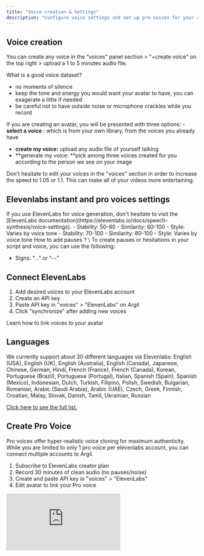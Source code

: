 ```yaml
---
title: "Voice creation & Settings"
description: "Configure voice settings and set up pro voices for your avatars and learn about supported languages. "
---
```


## Voice creation

You can create any voice in the "voices" panel section \> "+create voice" on the top right \> upload a 1 to 5 minutes audio file.

<Tip>
  What is a good voice dataset?

  - no moments of silence
  - keep the tone and energy you would want your avatar to have, you can exagerate a little if needed
  - be careful not to have outside noise or microphone crackles while you record
</Tip>

If you are creating an avatar, you will be presented with three options: - **select a voice :** which is from your own library, from the voices you already have
- **create my voice:** upload any audio file of yourself talking
- **generate my voice: **pick among three voices created for you according to the person we see on your image

<Tip>
  Don't hesitate to edit your voices in the "voices" section in order to increase the speed to 1.05 or 1.1. This can make all of your videos more entertaining.
</Tip>

## Elevenlabs instant and pro voices settings

<Note>
  If you use ElevenLabs for voice generation, don't hesitate to visit the [ElevenLabs documentation](https://elevenlabs.io/docs/speech-synthesis/voice-settings).
</Note>

<CardGroup cols="2">
  <Card title="Standard Voices" icon="microphone" color="purple">
    - Stability: 50-80
    - Similarity: 60-100
    - Style: Varies by voice tone
  </Card>
  <Card title="Pro Voices" icon="microphone-lines" color="purple">
    - Stability: 70-100
    - Similarity: 80-100
    - Style: Varies by voice tone
  </Card>
</CardGroup>

<Info>
  How to add pauses ? \
  To create pauses or hesitations in your script and voice, you can use the following:

  - Signs: "..." or "--"
</Info>

## Connect ElevenLabs

1. Add desired voices to your ElevenLabs account
2. Create an API key
3. Paste API key in "voices" \> "ElevenLabs" on Argil
4. Click "synchronize" after adding new voices

<Card title="Link Your Voice" icon="link" color="purple" href="/resources/link-a-voice">
  Learn how to link voices to your avatar
</Card>

## Languages

We currently support about 30 different languages via Elevenlabs: English (USA), English (UK), English (Australia), English (Canada), Japanese, Chinese, German, Hindi, French (France), French (Canada), Korean, Portuguese (Brazil), Portuguese (Portugal), Italian, Spanish (Spain), Spanish (Mexico), Indonesian, Dutch, Turkish, Filipino, Polish, Swedish, Bulgarian, Romanian, Arabic (Saudi Arabia), Arabic (UAE), Czech, Greek, Finnish, Croatian, Malay, Slovak, Danish, Tamil, Ukrainian, Russian

[Click here to see the full list.  ](https://help.elevenlabs.io/hc/en-us/articles/13313366263441-What-languages-do-you-support)

## Create Pro Voice

Pro voices offer hyper-realistic voice cloning for maximum authenticity. While you are limited to only 1 pro voice per elevenlabs account, you can connect multiple accounts to Argil.

1. Subscribe to ElevenLabs creator plan
2. Record 30 minutes of clean audio (no pauses/noise)
3. Create and paste API key in "voices" \> "ElevenLabs"
4. Edit avatar to link your Pro voice

<Frame>
  <iframe src="https://www.loom.com/embed/f083b2f5b86f4971851d158009d60772?sid=bc9df527-2dba-45c1-bee7-dc81870770c7" frameBorder="0" webkitallowfullscreen="true" mozallowfullscreen="true" allowFullScreen style={{ width:"100%",height:"400px" }} />
</Frame>

<Card title="Voice Transformation" icon="wand-magic-sparkles" color="purple" href="/resources/audio-and-voicetovoice">
  Learn about voice transformation features
</Card>